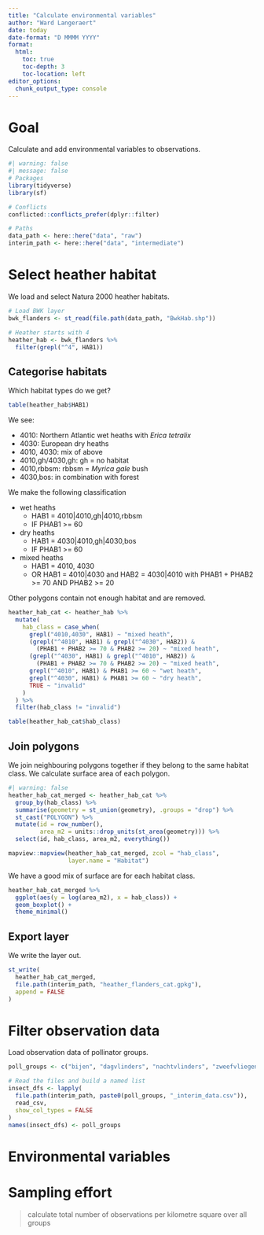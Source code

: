 ```yaml
---
title: "Calculate environmental variables"
author: "Ward Langeraert"
date: today
date-format: "D MMMM YYYY"
format:
  html:
    toc: true
    toc-depth: 3
    toc-location: left
editor_options: 
  chunk_output_type: console
---
```


# Goal

Calculate and add environmental variables to observations.

```r
#| warning: false
#| message: false
# Packages
library(tidyverse)
library(sf)

# Conflicts
conflicted::conflicts_prefer(dplyr::filter)

# Paths
data_path <- here::here("data", "raw")
interim_path <- here::here("data", "intermediate")
```

# Select heather habitat

We load and select Natura 2000 heather habitats.

```r
# Load BWK layer
bwk_flanders <- st_read(file.path(data_path, "BwkHab.shp"))

# Heather starts with 4
heather_hab <- bwk_flanders %>%
  filter(grepl("^4", HAB1))
```

## Categorise habitats

Which habitat types do we get?

```r
table(heather_hab$HAB1)
```

<!-- spell-check: ignore:start -->

We see:

- 4010: Northern Atlantic wet heaths with *Erica tetralix*
- 4030: European dry heaths
- 4010, 4030: mix of above
- 4010,gh/4030,gh: gh = no habitat
- 4010,rbbsm: rbbsm = *Myrica gale* bush
- 4030,bos: in combination with forest

We make the following classification

- wet heaths
  - HAB1 = 4010|4010,gh|4010,rbbsm
  - IF PHAB1 >= 60
- dry heaths
  - HAB1 = 4030|4010,gh|4030,bos
  - IF PHAB1 >= 60
- mixed heaths
  - HAB1 = 4010, 4030
  - OR HAB1 = 4010|4030 and HAB2 = 4030|4010 with PHAB1 + PHAB2 >= 70 AND PHAB2 >= 20

<!-- spell-check: ignore:end -->

Other polygons contain not enough habitat and are removed.

```r
heather_hab_cat <- heather_hab %>%
  mutate(
    hab_class = case_when(
      grepl("4010,4030", HAB1) ~ "mixed heath",
      (grepl("^4010", HAB1) & grepl("^4030", HAB2)) &
        (PHAB1 + PHAB2 >= 70 & PHAB2 >= 20) ~ "mixed heath",
      (grepl("^4030", HAB1) & grepl("^4010", HAB2)) &
        (PHAB1 + PHAB2 >= 70 & PHAB2 >= 20) ~ "mixed heath",
      grepl("^4010", HAB1) & PHAB1 >= 60 ~ "wet heath",
      grepl("^4030", HAB1) & PHAB1 >= 60 ~ "dry heath",
      TRUE ~ "invalid"
    )
  ) %>%
  filter(hab_class != "invalid")

table(heather_hab_cat$hab_class)
```

## Join polygons

We join neighbouring polygons together if they belong to the same habitat class.
We calculate surface area of each polygon.

```r
#| warning: false
heather_hab_cat_merged <- heather_hab_cat %>%
  group_by(hab_class) %>%
  summarise(geometry = st_union(geometry), .groups = "drop") %>%
  st_cast("POLYGON") %>%
  mutate(id = row_number(),
         area_m2 = units::drop_units(st_area(geometry))) %>%
  select(id, hab_class, area_m2, everything())
```

```r
mapview::mapview(heather_hab_cat_merged, zcol = "hab_class",
                 layer.name = "Habitat")
```

We have a good mix of surface are for each habitat class.

```r
heather_hab_cat_merged %>%
  ggplot(aes(y = log(area_m2), x = hab_class)) +
  geom_boxplot() +
  theme_minimal()
```

## Export layer

We write the layer out.

```r
st_write(
  heather_hab_cat_merged,
  file.path(interim_path, "heather_flanders_cat.gpkg"),
  append = FALSE
)
```

# Filter observation data

Load observation data of pollinator groups.

```r
poll_groups <- c("bijen", "dagvlinders", "nachtvlinders", "zweefvliegen")

# Read the files and build a named list
insect_dfs <- lapply(
  file.path(interim_path, paste0(poll_groups, "_interim_data.csv")),
  read_csv,
  show_col_types = FALSE
)
names(insect_dfs) <- poll_groups
```

# Environmental variables

# Sampling effort

> calculate total number of observations per kilometre square over all groups

